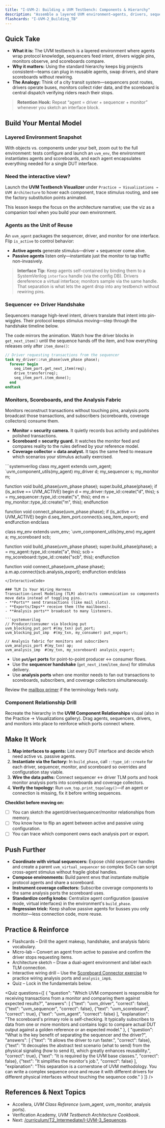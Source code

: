 ```yaml
---
title: "I-UVM-2: Building a UVM Testbench: Components & Hierarchy"
description: "Assemble a layered UVM environment—agents, drivers, sequencers, monitors, and scoreboards—and know how data flows between them."
flashcards: "I-UVM-2_Building_TB"
---
```



## Quick Take
- **What it is:** The UVM testbench is a layered environment where agents wrap protocol knowledge, sequencers feed intent, drivers wiggle pins, monitors observe, and scoreboards compare.
- **Why it matters:** Using the standard hierarchy keeps big projects consistent—teams can plug in reusable agents, swap drivers, and share scoreboards without rewiring.
- **The Analogy:** Think of a city transit system—sequencers post routes, drivers operate buses, monitors collect rider data, and the scoreboard is central dispatch verifying riders reach their stops.

> **Retention Hook:** Repeat “agent = driver + sequencer + monitor” whenever you sketch an interface block.

## Build Your Mental Model
### Layered Environment Snapshot
With objects vs. components under your belt, zoom out to the full environment: tests configure and launch an `uvm_env`, the environment instantiates agents and scoreboards, and each agent encapsulates everything needed for a single DUT interface.

<div className="my-8">
  <div className="glass-card glow-border mx-auto max-w-4xl overflow-hidden border border-white/10 bg-[var(--blueprint-glass)] p-6">
    <AnimatedUvmTestbenchDiagram />
  </div>
</div>

<div className="my-6 rounded-3xl border border-white/10 bg-white/5 p-6 text-sm text-[rgba(230,241,255,0.8)] backdrop-blur">
  <h3 className="text-lg font-semibold text-white">Need the interactive view?</h3>
  <p className="mt-3 text-sm text-[rgba(230,241,255,0.75)]">
    Launch the <strong>UVM Testbench Visualizer</strong> under
    <code className="mx-1">Practice → Visualizations → UVM Architecture</code> to hover each
    component, trace stimulus routing, and see the factory substitution points animated.
  </p>
  <p className="mt-4 text-xs uppercase tracking-[0.25em] text-[rgba(230,241,255,0.55)]">
    This lesson keeps the focus on the architecture narrative; use the viz as a companion tool when
    you build your own environment.
  </p>
</div>

### Agents as the Unit of Reuse
An `uvm_agent` packages the sequencer, driver, and monitor for one interface. Flip `is_active` to control behavior:
- **Active agents** generate stimulus—driver + sequencer come alive.
- **Passive agents** listen only—instantiate just the monitor to tap traffic non-invasively.

> **Interface Tip:** Keep agents self-contained by binding them to a SystemVerilog `interface` handle (via the config DB). Drivers dereference a virtual interface; monitors sample via the same handle. That separation is what lets the agent drop into any testbench without rewiring pins.

### Sequencer ↔ Driver Handshake
Sequencers manage high-level intent, drivers translate that intent into pin-wiggles. Their protocol keeps stimulus moving—step through the handshake timeline below.

<AnimatedUvmSequenceDriverHandshakeDiagram />

The code mirrors the animation. Watch how the driver blocks in `get_next_item()` until the sequence hands off the item, and how everything releases only after `item_done()`:

```systemverilog
// Driver requesting transactions from the sequencer
task my_driver::run_phase(uvm_phase phase);
  forever begin
    seq_item_port.get_next_item(req);
    drive_transfer(req);
    seq_item_port.item_done();
  end
endtask
```

### Monitors, Scoreboards, and the Analysis Fabric
Monitors reconstruct transactions without touching pins, analysis ports broadcast those transactions, and subscribers (scoreboards, coverage collectors) consume them.

- **Monitor = security camera.** It quietly records bus activity and publishes polished transactions.
- **Scoreboard = security guard.** It watches the monitor feed and compares reality to the rules defined by your reference model.
- **Coverage collector = data analyst.** It taps the same feed to measure which scenarios your stimulus actually exercised.

<InteractiveCode>
```systemverilog
class my_agent extends uvm_agent;
  `uvm_component_utils(my_agent)
  my_driver d;
  my_sequencer s;
  my_monitor m;

  function void build_phase(uvm_phase phase);
    super.build_phase(phase);
    if (is_active == UVM_ACTIVE) begin
      d = my_driver::type_id::create("d", this);
      s = my_sequencer::type_id::create("s", this);
    end
    m = my_monitor::type_id::create("m", this);
  endfunction

  function void connect_phase(uvm_phase phase);
    if (is_active == UVM_ACTIVE) begin
      d.seq_item_port.connect(s.seq_item_export);
    end
  endfunction
endclass

class my_env extends uvm_env;
  `uvm_component_utils(my_env)
  my_agent a;
  my_scoreboard scb;

  function void build_phase(uvm_phase phase);
    super.build_phase(phase);
    a = my_agent::type_id::create("a", this);
    scb = my_scoreboard::type_id::create("scb", this);
  endfunction

  function void connect_phase(uvm_phase phase);
    a.m.ap.connect(scb.analysis_export);
  endfunction
endclass
```
</InteractiveCode>

### TLM Is Your Wiring Harness
Transaction-Level Modeling (TLM) abstracts communication so components move data instead of toggling pins.
- **Ports** send transactions (like mail slots).
- **Exports/Imps** receive them (the mailboxes).
- **Analysis ports** broadcast to many listeners.

```systemverilog
// Producer/consumer via blocking put
uvm_blocking_put_port #(my_txn) put_port;
uvm_blocking_put_imp  #(my_txn, my_consumer) put_export;

// Analysis fabric for monitors and subscribers
uvm_analysis_port #(my_txn) ap;
uvm_analysis_imp  #(my_txn, my_scoreboard) analysis_export;
```

- Use **`put`/`get` ports** for point-to-point producer ↔ consumer flows.
- Use the **sequencer handshake** (`get_next_item`/`item_done`) for stimulus delivery.
- Use **analysis ports** when one monitor needs to fan out transactions to scoreboards, subscribers, and coverage collectors simultaneously.

Review the [mailbox primer](../I-SV-3_Functional_Coverage/mailboxes) if the terminology feels rusty.

<div className="my-6 rounded-2xl border border-muted bg-muted/40 p-6">
  <h3 className="text-lg font-semibold">Component Relationship Drill</h3>
  <p className="mt-2 text-sm text-muted-foreground">
    Recreate the hierarchy in the <strong>UVM Component Relationships</strong> visual (also in the
    Practice → Visualizations gallery). Drag agents, sequencers, drivers, and monitors into place to
    reinforce which ports connect where.
  </p>
</div>

## Make It Work
1. **Map interfaces to agents:** List every DUT interface and decide which need active vs. passive agents.
2. **Instantiate via the factory:** In `build_phase`, call `::type_id::create` for each driver, sequencer, monitor, and scoreboard so overrides and configuration stay viable.
3. **Wire the data paths:** Connect sequencer ↔ driver TLM ports and hook monitor analysis ports into scoreboards and coverage collectors.
4. **Verify the topology:** Run `uvm_top.print_topology()`—if an agent or connection is missing, fix it before writing sequences.

**Checklist before moving on:**
- [ ] You can sketch the agent/driver/sequencer/monitor relationships from memory.
- [ ] You know how to flip an agent between active and passive using configuration.
- [ ] You can trace which component owns each analysis port or export.

## Push Further
- **Coordinate with virtual sequencers:** Expose child sequencer handles and create a parent `uvm_virtual_sequencer` so complex SoCs can script cross-agent stimulus without fragile global handles.
- **Compose environments:** Build parent envs that instantiate multiple protocol agents and share a scoreboard.
- **Instrument coverage collectors:** Subscribe coverage components to the same analysis ports the scoreboard uses.
- **Standardize config knobs:** Centralize agent configuration (passive mode, virtual interfaces) in the environment's `build_phase`.
- **Regression trick:** Keep shallow passive agents for busses you only monitor—less connection code, more reuse.

## Practice & Reinforce
- Flashcards – Drill the agent makeup, handshake, and analysis fabric vocabulary.
- Micro-lab – Convert an agent from active to passive and confirm the driver stops requesting items.
- Architecture sketch – Draw a dual-agent environment and label each TLM connection.
- Interactive wiring drill – Use the [Scoreboard Connector exercise](/exercises/scoreboard-connector) to practice wiring analysis ports and `analysis_imp`s.
- Quiz – Lock in the fundamentals below.

<Quiz questions={[
    {
      "question": "Which UVM component is responsible for receiving transactions from a monitor and comparing them against expected results?",
      "answers": [
        {"text": "uvm_driver", "correct": false},
        {"text": "uvm_sequencer", "correct": false},
        {"text": "uvm_scoreboard", "correct": true},
        {"text": "uvm_agent", "correct": false}
      ],
      "explanation": "The scoreboard's primary role is self-checking. It typically subscribes to data from one or more monitors and contains logic to compare actual DUT output against a golden reference or an expected model."
    },
    {
      "question": "What is the key benefit of separating the sequencer and the driver?",
      "answers": [
        {"text": "It allows the driver to run faster.", "correct": false},
        {"text": "It decouples the abstract test scenario (what to send) from the physical signaling (how to send it), which greatly enhances reusability.", "correct": true},
        {"text": "It is required by the UVM base classes.", "correct": false},
        {"text": "It simplifies the monitor's job.", "correct": false}
      ],
      "explanation": "This separation is a cornerstone of UVM methodology. You can write a complex sequence once and reuse it with different drivers for different physical interfaces without touching the sequence code."
    }
  ]} />

## References & Next Topics
- Accellera, *UVM Class Reference* (uvm_agent, uvm_monitor, analysis ports).
- Verification Academy, *UVM Testbench Architecture Cookbook*.
- Next: [/curriculum/T2_Intermediate/I-UVM-3_Sequences](../I-UVM-3_Sequences/index).
